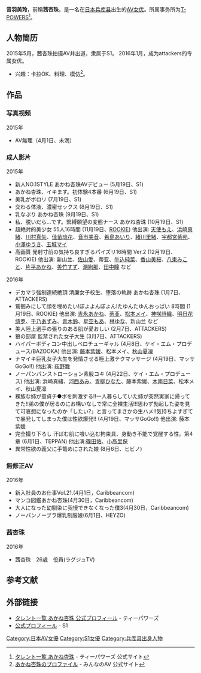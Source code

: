 {{AV女優|
|モデル名=茜杏珠
|ふりがな=あかね あんじゅ
|画像ファイル= 
|愛称=
|別名=
|生年=1995
|生月=12
|生日=19
|出身地={{JPN}}・[[兵库县|兵库县]]
|血液型=[[ABO式血液型|A型]]
|時点=2015年<ref>{{Cite web |url=http://www.s1s1s1.com/actress/-/detail/=/id=1029374/ |title=公式プロフィール |publisher=[[エスワン|S1]] |accessdate=2015-10-08 |archive-date=2017-11-19 |archive-url=https://web.archive.org/web/20171119115112/https://www.s1s1s1.com/actress/-/detail/=/id=1029374/ |dead-url=no }}</ref>
|身長=149
|体重=
|バスト=90
|ウエスト=58
|ヒップ=85
|カップ=G
|股下=
|身体備考=
|デビュー=2015年
|ジャンル=[[写真偶像|写真偶像]]、[[色情片|色情片]]
|AV出演期間=2015年 -
|専属契約=[[S1|S1]]（2015年5月 - 10月）
|活動備考=
|他の活動=
|その他=
}}
{{japanese|japanese=茜杏珠|kana=あかね 杏珠|romaji=Akane Anju}}
'''音羽美玲'''，前稱'''茜杏珠'''{{BD|1995年|12月19日|catIdx=Akane, Anju}}，是一名在[[日本|日本]][[兵库县|兵库县]]出生的[[AV女优|AV女优]]。所属事务所为[[T-POWERS|T-POWERS]]<ref>[http://www.t-powers.co.jp/official/talent/%e3%81%82%e3%81%8b%e3%81%ad%e6%9d%8f%e7%8f%a0/ タレント一覧 あかね杏珠] {{webarchive|url=https://web.archive.org/web/20160704070248/http://www.t-powers.co.jp/official/talent/%E3%81%82%E3%81%8B%E3%81%AD%E6%9D%8F%E7%8F%A0/ |date=2016-07-04 }} - ティーパワーズ 公式サイト</ref>。

== 人物简历 ==
2015年5月，茜杏珠拍摄AV并出道，隶属于S1。
2016年1月，成为attackers的专属女优。
*兴趣：卡拉OK、料理、模仿<ref>[http://www.minnano-av.com/actress474105.html あかね杏珠のプロファイル] {{Wayback|url=http://www.minnano-av.com/actress474105.html |date=20191231222909 }} - みんなのAV 公式サイト</ref>。

== 作品 ==

=== 写真视频 ===
; 2015年
* AV無理（4月1日、未満）

=== 成人影片 ===
; 2015年
*新人NO.1STYLE あかね杏珠AVデビュー (5月19日、S1)
*あかね杏珠、イキます。初体験4本番 (6月19日、S1)
*美乳がポロリ (7月19日、S1)
*交わる体液、濃密セックス (8月19日、S1)
*乳なぶり あかね杏珠 (9月19日、S1)
*私、脱いだら…です。緊縛願望の変態ナース あかね杏珠 (10月19日、S1)
*超絶対的美少女 55人16時間 (11月19日、[[Rookie_(アダルトビデオ)|ROOKIE]]) 他出演: [[天使もえ|天使もえ]]、[[浜崎真緒|浜崎真緒]]、[[川村真矢|川村真矢]]、[[佳苗琉花|佳苗琉花]]、[[音市美音|音市美音]]、[[希島あいり|希島あいり]]、[[緒川里緒|緒川里緒]]、[[宇都宮紫苑|宇都宮紫苑]]、[[小澤ゆうき|小澤ゆうき]]、[[玉城マイ|玉城マイ]] 
*高画質 発射寸前の気持ち良すぎるパイズリ16時間 Ver.2 (12月19日、ROOKIE) 他出演: 新山兰、[[佐山愛|佐山愛]]、蒂亚、[[牛込純菜|牛込純菜]]、[[香山美桜|香山美桜]]、[[八束みこと|八束みこと]]、[[片平あかね|片平あかね]]、[[美竹すず|美竹すず]]、[[潮絢那|潮絢那]]、[[Hitomi_(AV女優)|田中瞳]] など

; 2016年
*デカマラ強制連続絶頂 清廉女子校生、堕落の軌跡 あかね杏珠 (1月7日、ATTACKERS)
*鷲掴みにして顔を埋めたい!ぽよよんぽよん!たゆんたゆんおっぱい 8時間 (1月19日、ROOKIE) 他出演: [[吉永あかね|吉永あかね]]、[[蒂亚_(AV女优)|蒂亚]]、[[松本メイ|松本メイ]]、[[神咲詩織|神咲詩織]]、[[明日花绮罗|明日花绮罗]]、[[千乃あずみ|千乃あずみ]]、[[青木鈴|青木鈴]]、[[星空もあ|星空もあ]]、[[林ゆな|林ゆな]]、新山兰 など
*美人陸上選手の張りのある肌が愛おしい (2月7日、ATTACKERS)
*狼の部屋 監禁された女子大生 (3月7日、ATTACKERS)
*ハイパーボディコン中出しベロチューギャル (4月8日、ケイ・エム・プロデュース/BAZOOKA) 他出演: [[藤本紫媛|藤本紫媛]]、松本メイ、[[秋山夏凜|秋山夏凜]]
*ナマイキ巨乳女子大生を発情させる極上激テクマッサージ (4月19日、マッサGoGo!!) 他出演: [[荻野舞|荻野舞]]
*ノーパンパンストローション素股コキ (4月22日、ケイ・エム・プロデュース) 他出演: 浜崎真緒、[[河西あみ|河西あみ]]、[[青柳ひなた|青柳ひなた]]、藤本紫媛、[[木南日菜|木南日菜]]、松本メイ、秋山夏凛 
*裸族な姉が童貞チ●ポを刺激する!!一人暮らしていた姉が突然実家に帰ってきた!!弟の僕が居るのにお構いなしで常に全裸生活!!!思わず勃起した姿を見て可哀想になったのか「したい?」と言ってまさかの生ハメ!!気持ちよすぎてで暴発してしまった僕は性欲爆発!! (4月19日、マッサGoGo!!) 他出演: 藤本紫媛
*完全撮り下ろし 汗ばむ肌に喰い込む拘束具、身動き不能で覚醒する性。第4章 (6月1日、TEPPAN) 他出演:[[篠田佑|篠田佑]]、[[小高里保|小高里保]]
*異常性欲の義父に手篭めにされた娘 (8月6日、ヒビノ)

===無修正AV===

2016年
*新入社員のお仕事Vol.21.(4月1日，Caribbeancom)
*マンコ図鑑あかね杏珠(4月30日，Caribbeancom)
*大人になった幼馴染に我慢できなくなった僕3(4月30日，Caribbeancom)
*ノーパンノーブラ爆乳制服娘(6月1日、HEYZO)

===茜杏珠===
2016年
*茜杏珠　26歳　役員(ラグジュTV)

== 参考文献 ==
{{Reflist}}

== 外部链接 ==
* [https://web.archive.org/web/20160704070248/http://www.t-powers.co.jp/official/talent/%E3%81%82%E3%81%8B%E3%81%AD%E6%9D%8F%E7%8F%A0/ タレント一覧 あかね杏珠 公式プロフィール] - ティーパワーズ 
* [http://www.s1s1s1.com/actress/-/detail/=/id=1029374/ 公式プロフィール] {{Wayback|url=http://www.s1s1s1.com/actress/-/detail/=/id=1029374/ |date=20171119115112 }} - S1

{{DEFAULTSORT:Akane Anju}}
[[Category:日本AV女優|Category:日本AV女優]]
[[Category:S1女優|Category:S1女優]]
[[Category:兵库县出身人物|Category:兵库县出身人物]]